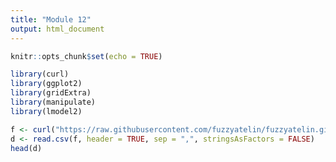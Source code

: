 ```yaml
---
title: "Module 12"
output: html_document
---
```


```r
knitr::opts_chunk$set(echo = TRUE)
```

```r
library(curl)
library(ggplot2)
library(gridExtra)
library(manipulate)
library(lmodel2)

f <- curl("https://raw.githubusercontent.com/fuzzyatelin/fuzzyatelin.github.io/master/AN588_Fall21/zombies.csv")
d <- read.csv(f, header = TRUE, sep = ",", stringsAsFactors = FALSE)
head(d)
```
